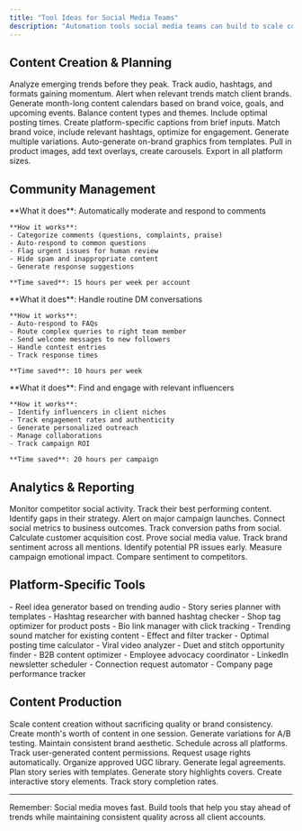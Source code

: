 ```yaml
---
title: "Tool Ideas for Social Media Teams"
description: "Automation tools social media teams can build to scale content creation and community management"
---
```


## Content Creation & Planning

<CardGroup cols={2}>
  <Card title="Trend Predictor" icon="chart-line">
    Analyze emerging trends before they peak. Track audio, hashtags, and formats gaining momentum. Alert when relevant trends match client brands.
  </Card>

  <Card title="Content Calendar AI" icon="calendar">
    Generate month-long content calendars based on brand voice, goals, and upcoming events. Balance content types and themes. Include optimal posting times.
  </Card>

  <Card title="Caption Generator" icon="pen">
    Create platform-specific captions from brief inputs. Match brand voice, include relevant hashtags, optimize for engagement. Generate multiple variations.
  </Card>

  <Card title="Visual Template Engine" icon="image">
    Auto-generate on-brand graphics from templates. Pull in product images, add text overlays, create carousels. Export in all platform sizes.
  </Card>
</CardGroup>

## Community Management

<AccordionGroup>
  <Accordion title="Comment Moderation AI">
    **What it does**: Automatically moderate and respond to comments

    **How it works**:
    - Categorize comments (questions, complaints, praise)
    - Auto-respond to common questions
    - Flag urgent issues for human review
    - Hide spam and inappropriate content
    - Generate response suggestions

    **Time saved**: 15 hours per week per account
  </Accordion>

  <Accordion title="DM Automation System">
    **What it does**: Handle routine DM conversations

    **How it works**:
    - Auto-respond to FAQs
    - Route complex queries to right team member
    - Send welcome messages to new followers
    - Handle contest entries
    - Track response times

    **Time saved**: 10 hours per week
  </Accordion>

  <Accordion title="Influencer Outreach Tool">
    **What it does**: Find and engage with relevant influencers

    **How it works**:
    - Identify influencers in client niches
    - Track engagement rates and authenticity
    - Generate personalized outreach
    - Manage collaborations
    - Track campaign ROI

    **Time saved**: 20 hours per campaign
  </Accordion>
</AccordionGroup>

## Analytics & Reporting

<Tabs>
  <Tab title="Competitor Tracker">
    Monitor competitor social activity. Track their best performing content. Identify gaps in their strategy. Alert on major campaign launches.
  </Tab>

  <Tab title="ROI Dashboard">
    Connect social metrics to business outcomes. Track conversion paths from social. Calculate customer acquisition cost. Prove social media value.
  </Tab>

  <Tab title="Sentiment Analyzer">
    Track brand sentiment across all mentions. Identify potential PR issues early. Measure campaign emotional impact. Compare sentiment to competitors.
  </Tab>
</Tabs>

## Platform-Specific Tools

<Steps>
  <Step title="Instagram Tools">
    - Reel idea generator based on trending audio
    - Story series planner with templates
    - Hashtag researcher with banned hashtag checker
    - Shop tag optimizer for product posts
    - Bio link manager with click tracking
  </Step>

  <Step title="TikTok Tools">
    - Trending sound matcher for existing content
    - Effect and filter tracker
    - Optimal posting time calculator
    - Viral video analyzer
    - Duet and stitch opportunity finder
  </Step>

  <Step title="LinkedIn Tools">
    - B2B content optimizer
    - Employee advocacy coordinator
    - LinkedIn newsletter scheduler
    - Connection request automator
    - Company page performance tracker
  </Step>
</Steps>

## Content Production

<Info>
Scale content creation without sacrificing quality or brand consistency.
</Info>

<Card title="Batch Content Creator">
  Create month's worth of content in one session. Generate variations for A/B testing. Maintain consistent brand aesthetic. Schedule across all platforms.
</Card>

<Card title="UGC Rights Manager">
  Track user-generated content permissions. Request usage rights automatically. Organize approved UGC library. Generate legal agreements.
</Card>

<Card title="Story Storyboarder">
  Plan story series with templates. Generate story highlights covers. Create interactive story elements. Track story completion rates.
</Card>

---

Remember: Social media moves fast. Build tools that help you stay ahead of trends while maintaining consistent quality across all client accounts.